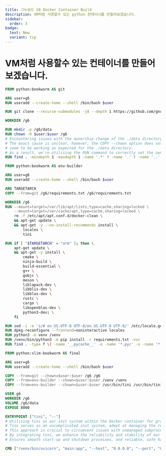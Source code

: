 ```yaml
---
title: 그누보드 G6 Docker Container Build
description: VM처럼 사용할수 있는 python 컨테이너를 만들어보겠습니다.
sidebar:
  order: 3
badge:
  text: New
  variant: tip
---
```



# VM처럼 사용할수 있는 컨테이너를 만들어보겠습니다.

```dockerfile
FROM python:bookworm AS git

ARG user=g6
RUN useradd --create-home --shell /bin/bash $user

RUN git clone --recurse-submodules -j8 --depth 1 https://github.com/gnuboard/g6.git

WORKDIR /g6

RUN mkdir -p /g6/data
RUN chown -R $user:$user /g6
# Encountering issues with the ownership change of the ./data directory.
# The exact cause is unclear, however, the COPY --chown option does not
# seem to be working as expected for the ./data directory.
# As a result, we're utilising the RUN command to correctly set the ownership.
RUN find . -mindepth 1 -maxdepth 1 -name '.*' ! -name '.' ! -name '..' -exec bash -c 'echo "Deleting {}"; rm -rf {}' \;

FROM python:bookworm AS env-builder

ARG user=g6
RUN useradd --create-home --shell /bin/bash $user

ARG TARGETARCH
COPY --from=git /g6/requirements.txt /g6/requirements.txt

WORKDIR /g6
RUN --mount=target=/var/lib/apt/lists,type=cache,sharing=locked \
    --mount=target=/var/cache/apt,type=cache,sharing=locked \
    rm -f /etc/apt/apt.conf.d/docker-clean \
    && apt-get update \
    && apt-get -y --no-install-recommends install \
        locales \
        tini

RUN if [ "$TARGETARCH" = "arm" ]; then \
    apt-get update \
    && apt-get -y install \
        cmake \
        ninja-build \
        build-essential \
        g++ \
        gobjc \
        meson \
        liblapack-dev \
        libblis-dev \
        libblas-dev \
        rustc \
        cargo \
        libopenblas-dev \
        python3-dev; \
    fi

RUN sed -i -e 's/# en_US.UTF-8 UTF-8/en_US.UTF-8 UTF-8/' /etc/locale.gen
RUN dpkg-reconfigure --frontend=noninteractive locales
RUN python3 -m venv /venv
RUN /venv/bin/python3 -m pip install -r requirements.txt -vvv
RUN find . -type f \( -name '__pycache__' -o -name '*.pyc' -o -name '*.pyo' \) -exec bash -c 'echo "Deleting {}"; rm -f {}' \;

FROM python:slim-bookworm AS final

ARG user=g6
RUN useradd --create-home --shell /bin/bash $user

COPY --from=git --chown=$user:$user /g6 /g6
COPY --from=env-builder --chown=$user:$user /venv /venv
COPY --from=env-builder --chown=$user:$user /usr/bin/tini /usr/bin/tini

USER g6
WORKDIR /g6
VOLUME /g6/data
EXPOSE 8000

ENTRYPOINT ["tini", "--"]
# Utilising tini as our init system within the Docker container for graceful start-up and termination.
# Tini serves as an uncomplicated init system, adept at managing the reaping of zombie processes and forwarding signals.
# This approach is crucial to circumvent issues with unmanaged subprocesses and signal handling in containerised environments.
# By integrating tini, we enhance the reliability and stability of our Docker containers.
# Ensures smooth start-up and shutdown processes, and reliable, safe handling of signal processing.

CMD ["/venv/bin/uvicorn", "main:app", "--host", "0.0.0.0", "--port", "8000"]
```

<LicenseFooter client:visible />
